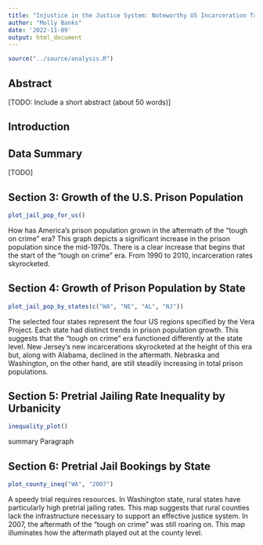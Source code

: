 ```yaml
---
title: "Injustice in the Justice System: Noteworthy US Incarceration Trends 1970-2018"
author: "Molly Banks"
date: '2022-11-09'
output: html_document
---
```


```r
source("../source/analysis.R")
```

## Abstract 
[TODO: Include a short abstract (about 50 words)]


## Introduction 

 

## Data Summary 
[TODO]

## Section 3: Growth of the U.S. Prison Population

```r
plot_jail_pop_for_us()
```

How has America’s prison population grown in the aftermath of the “tough on crime” era? This graph depicts a significant increase in the prison population since the mid-1970s. There is a clear increase that begins that the start of the “tough on crime” era. From 1990 to 2010, incarceration rates skyrocketed. 


## Section 4: Growth of Prison Population by State
```r
plot_jail_pop_by_states(c("WA", "NE", "AL", "NJ"))
```

The selected four states represent the four US regions specified by the Vera Project. Each state had distinct trends in prison population growth.  This suggests that the “tough on crime” era functioned differently at the state level. New Jersey’s new incarcerations skyrocketed at the height of this era but, along with Alabama, declined in the aftermath. Nebraska and Washington, on the other hand, are still steadily increasing in total prison populations. 

## Section 5: Pretrial Jailing Rate Inequality by Urbanicity
```r
inequality_plot()
```

summary Paragraph 

## Section 6: Pretrial Jail Bookings by State
```r
plot_county_ineq("WA", "2007")
```

A speedy trial requires resources. In Washington state, rural states have particularly high pretrial jailing rates. This map suggests that rural counties lack the infrastructure necessary to support an effective justice system. In 2007, the aftermath of the “tough on crime” was still roaring on. This map illuminates how the aftermath played out at the county level.


